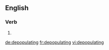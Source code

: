 
==English==

===Verb===
{{head|en}}

# {{present participle of|depopulate}}

[[de:depopulating]]
[[fr:depopulating]]
[[vi:depopulating]]